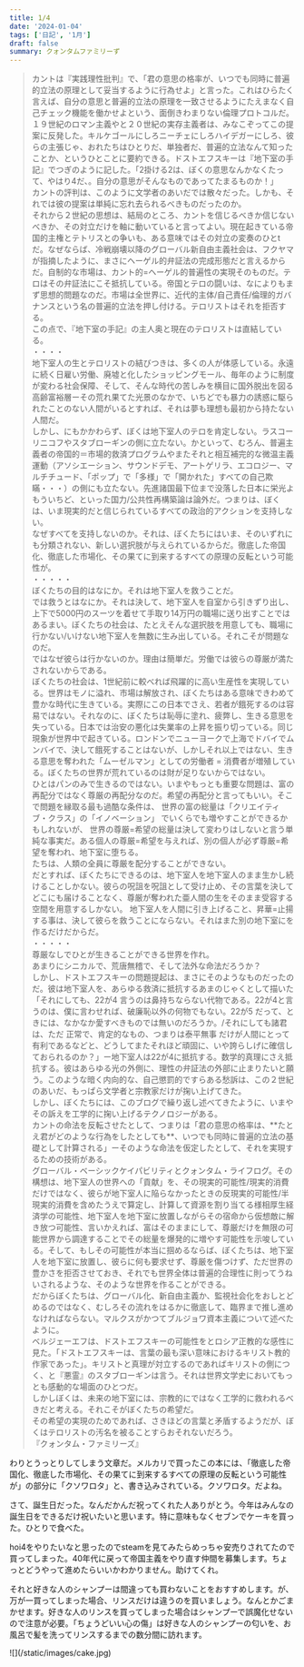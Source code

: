 ```yaml
---
title: 1/4
date: '2024-01-04'
tags: ['日記', '1月']
draft: false
summary: クォンタムファミリーず
---
```

<blockquote class="p-4 my-4 border-s-4 border-gray-300 bg-gray-50 dark:border-gray-500 dark:bg-gray-800">
    <p class=" text-sm   leading-relaxed text-gray-900 dark:text-white">カントは『実践理性批判』で、「君の意思の格率が、いつでも同時に普遍的立法の原理として妥当するように行為せよ」と言った。これはひらたく言えば、自分の意思と普遍的立法の原理を一致させるようにたえまなく自己チェック機能を働かせよという、面倒きわまりない倫理プロトコルだ。１９世紀のロマン主義やと２０世紀の実存主義者は、みなこぞってこの提案に反発した。キルケゴールにしろニーチェにしろハイデガーにしろ、彼らの主張じゃ、おれたちはひとりだ、単独者だ、普遍的立法なんて知ったことか、というひとことに要約できる。ドストエフスキーは『地下室の手記』でつぎのように記した。「2掛ける2は、ぼくの意思なんかなくたって、やはり4だ、。自分の意思がそんなものであってたまるものか！」<br/>カントの評判は、このように文学者のあいだでは散々だった。しかも、それでは彼の提案は単純に忘れ去られるべきものだったのか。<br/>それから２世紀の思想は、結局のところ、カントを信じるべきか信じないべきか、その対立だけを軸に動いていると言ってよい。現在起きている帝国的主権とテトリスとの争いも、ある意味ではその対立の変奏のひとtだ。なぜならば、冷戦崩壊以降のグローバル新自由主義社会は、フクヤマが指摘したように、まさにヘーゲル的弁証法の完成形態だと言えるからだ。自制的な市場は、カント的=ヘーゲル的普遍性の実現そのものだ。テロはその弁証法にこそ抵抗している。帝国とテロの闘いは、なによりもまず思想的問題なのだ。市場は全世界に、近代的主体/自己責任/倫理的ガバナンスという名の普遍的立法を押し付ける。テロリストはそれを拒否する。<br/>この点で、『地下室の手記』の主人奥と現在のテロリストは直結している。<br/>・・・・<br/>地下室人の生とテロリストの結びつきは、多くの人が体感している。永遠に続く日雇い労働、廃墟と化したショッピングモール、毎年のように制度が変わる社会保障、そして、そんな時代の苦しみを横目に国外脱出を図る高齢富裕層ーその荒れ果てた光景のなかで、いちどでも暴力の誘惑に駆られたことのない人間がいるとすれば、それは夢も理想も最初から持たない人間だ。<br/>しかし、にもかかわらず、ぼくは地下室人のテロを肯定しない。ラスコーリニコフやスタブローギンの側に立たない。かといって、むろん、普遍主義者の帝国的＝市場的救済プログラムやまたそれと相互補完的な微温主義運動（アソシエーション、サウンドデモ、アートゲリラ、エコロジー、マルチチュード、「ポップ」で「多様」で「開かれた」すべての自己欺瞞・・・）の側にも立たない。先進諸国最下位まで没落した日本に栄光よもういちど、といった国力/公共性再構築論は論外だ。つまりは、ぼくは、いま現実的だと信じられているすべての政治的アクションを支持しない。<br/>なぜすべてを支持しないのか。それは、ぼくたちにはいま、そのいずれにも分類されない、新しい選択肢が与えられているからだ。徹底した帝国化、徹底した市場化、その果てに到来するすべての原理の反転という可能性が。<br/>・・・・・<br/>ぼくたちの目的はなにか。それは地下室人を救うことだ。<br/>では救うとはなにか。それは決して、地下室人を自室から引きずり出し、上下で5000円のスーツを着せて手取り14万円の職場に送り出すことではあるまい。ぼくたちの社会は、たとえそんな選択肢を用意しても、職場に行かない/いけない地下室人を無数に生み出している。それこそが問題なのだ。<br/>ではなぜ彼らは行かないのか。理由は簡単だ。労働では彼らの尊厳が満たされないからである。<br/>ぼくたちの社会は、1世紀前に較べれば飛躍的に高い生産性を実現している。世界はモノに溢れ、市場は解放され、ぼくたちはある意味できわめて豊かな時代に生きている。実際にこの日本でさえ、若者が餓死するのは容易ではない。それなのに、ぼくたちは恥辱に塗れ、疲弊し、生きる意思を失っている。日本では治安の悪化は失業率の上昇を振り切っている。同じ現象が世界中で起きている。ロンドンでニューヨークで上海でドバイでムンバイで、決して餓死することはないが、しかしそれ以上ではない、生きる意思を奪われた「ムーゼルマン」としての労働者 = 消費者が増殖している。ぼくたちの世界が荒れているのは財が足りないからではない。<br/>ひとはパンのみで生きるのではない。いまやもっとも重要な問題は、富の再配分ではなく尊厳の再配分なのだ。希望の再配分と言ってもいい。そこで問題を縁取る最も過酷な条件は、 世界の富の総量は「クリエイティブ・クラス」の「イノベーション」 でいくらでも増やすことができるかもしれないが、 世界の尊厳=希望の総量は決して変わりはしないと言う単純な事実だ。ある個人の尊厳=希望を与えれば、別の個人が必ず尊厳=希望を奪われ、地下室に堕ちる。<br/> たちは、人類の全員に尊厳を配分することができない。<br/> だとすれば、ぼくたちにできるのは、地下室人を地下室人のまま生かし続けることしかない。彼らの呪詛を呪詛として受け止め、その言葉を決してどこにも届けることなく、尊厳が奪われた亜人間の生をそのまま受容する空間を用意するしかない。 地下室人を人間に引き上げること、昇華=止揚する事は、決して彼らを救うことにならない。それはまた別の地下室にを作るだけだからだ。<br/>・・・・・<br/>尊厳なしでひとが生きることができる世界を作れ。<br/> あまりにシニカルで、荒唐無稽で、そして法外な命法だろうか？<br/> しかし、ドストエフスキーの問題提起は、まさにそのようなものだったのだ。彼は地下室人を、あらゆる救済に抵抗するあまのじゃくとして描いた「それにしても、22が4 言うのは鼻持ちならない代物である。22が4と言うのは、僕に言わせれば、破廉恥以外の何物でもない。22が5 だって、ときには、なかなか愛すべきものでは無いのだろうか。/それにしても諸君は、ただ 正常で、肯定的なもの、つまりは泰平無事 だけが人間にとって有利であるなどと、どうしてまたそれほど頑固に、いや誇らしげに確信しておられるのか？」ー地下室人は22が4に抵抗する。数学的真理にさえ抵抗する。彼はあらゆる光の外側に、理性の弁証法の外部に止まりたいと願う。このような暗く内向的な、自己懲罰的ですらある愁訴は、この２世紀のあいだ、もっぱら文学者と宗教家だけが掬い上げてきた。<br/>しかし、ぼくたちには、このブログで繰り返し述べてきたように、いまやその訴えを工学的に掬い上げるテクノロジーがある。<br/>カントの命法を反転させたとして、つまりは「君の意思の格率は、**たとえ君がどのような行為をしたとしても**、いつでも同時に普遍的立法の基礎として計算される」ーそのような命法を仮定したとして、それを実現するための技術がある。<br/>グローバル・ベーシックケイパビリティとクォンタム・ライフログ。その構想は、地下室人の世界への「貢献」を、その現実的可能性/現実的消費だけではなく、彼らが地下室人に陥らなかったときの反現実的可能性/半現実的消費を含めたうえで算定し、計算して資源を割り当てる様相厚生経済学の可能性、地下室人を地下室に放置しながらその宿命から仮想敵に解き放つ可能性、言いかえれば、富はそのままにして、尊厳だけを無限の可能世界から調達することでその総量を爆発的に増やす可能性を示唆している。そして、もしその可能性が本当に掴めるならば、ぼくたちは、地下室人を地下室に放置し、彼らに何も要求せず、尊厳を傷つけず、ただ世界の豊かさを拒否させておき、それでも世界全体は普遍的合理性に則ってうねいされるような、そのような世界を作ることができる。<br/>だからぼくたちは、グローバル化、新自由主義か、監視社会化をおしとどめるのではなく、むしろその流れをはるかに徹底して、臨界まで推し進めなければならない。マルクスがかつてブルジョワ資本主義について述べたように。<br/>ベルジェーエフは、ドストエフスキーの可能性をとロシア正教的な感性に見た。「ドストエフスキーは、言葉の最も深い意味におけるキリスト教的作家であった」。キリストと真理が対立するのであればキリストの側につく、と『悪霊』のスタブローギンは言う。それは世界文学史においてもっとも感動的な場面のひとつだ。<br/>しかしぼくは、未来の地下室には、宗教的にではなく工学的に救われるべきだと考える。それこそがぼくたちの希望だ。<br/>その希望の実現のためであれば、さきほどの言葉と矛盾するようだが、ぼくはテロリストの汚名を被ることすらおそれないだろう。<br/>『クォンタム・ファミリーズ』</p>
</blockquote>

わりとうっとりしてしまう文章だ。メルカリで買ったこの本には、「徹底した帝国化、徹底した市場化、その果てに到来するすべての原理の反転という可能性が」の部分に「クソワロタ」と、書き込みされている。クソワロタ。だよね。

さて、誕生日だった。なんだかんだ祝ってくれた人ありがとう。今年はみんなの誕生日をできるだけ祝いたいと思います。特に意味もなくセブンでケーキを買った。ひとりで食べた。

hoi4をやりたいなと思ったのでsteamを見てみたらめっちゃ安売りされてたので買ってしまった。40年代に戻って帝国主義をやり直す仲間を募集します。ちょっとどうやって進めたらいいかわかりません。助けてくれ。

それと好きな人のシャンプーは間違っても買わないことをおすすめします。が、万が一買ってしまった場合、リンスだけは違うのを買いましょう。なんとかごまかせます。好きな人のリンスを買ってしまった場合はシャンプーで誤魔化せないので注意が必要。「ちょうどいい心の傷」は好きな人のシャンプーの匂いを、お風呂で髪を洗ってリンスするまでの数分間に訪れます。
<div class="w-auto h-full">
    ![](/static/images/cake.jpg)
</div>